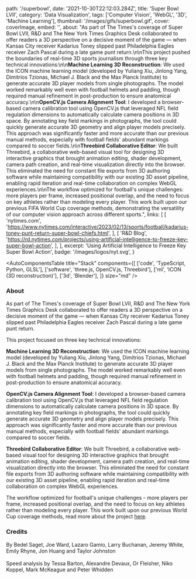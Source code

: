 
  path: '/superbowl',
  date: '2021-10-30T22:12:03.284Z',
  title: 'Super Bowl LVII',
  category: 'Data Visualization',
  tags: ['Computer Vision', 'WebGL', '3D', 'Machine Learning'],
  thumbnail: '/images/gifs/superbowl.gif',
  cover: coverImage,
  embed: '',
  about:
    "As part of The Times's coverage of Super Bowl LVII, R&D and The New York Times Graphics Desk collaborated to offer readers a 3D perspective on a decisive moment of the game — when Kansas City receiver Kadarius Toney slipped past Philadelphia Eagles receiver Zach Pascal during a late game punt return.\n\nThis project pushed the boundaries of real-time 3D sports journalism through three key technical innovations:\n\n**Machine Learning 3D Reconstruction**: We used the ICON machine learning model (developed by Yuliang Xiu, Jinlong Yang, Dimitrios Tzionas, Michael J. Black and the Max Planck Institute) to generate accurate 3D player models from single photographs. The model worked remarkably well even with football helmets and padding, though required manual refinement in post-production to ensure anatomical accuracy.\n\n**OpenCV.js Camera Alignment Tool**: I developed a browser-based camera calibration tool using OpenCV.js that leveraged NFL field regulation dimensions to automatically calculate camera positions in 3D space. By annotating key field markings in photographs, the tool could quickly generate accurate 3D geometry and align player models precisely. This approach was significantly faster and more accurate than our previous manual methods, especially with football fields' abundant markings compared to soccer fields.\n\n**Threebird Collaborative Editor**: We built Threebird, a collaborative web-based visual tool for designing 3D interactive graphics that brought animation editing, shader development, camera path creation, and real-time visualization directly into the browser. This eliminated the need for constant file exports from 3D authoring software while maintaining compatibility with our existing 3D asset pipeline, enabling rapid iteration and real-time collaboration on complex WebGL experiences.\n\nThe workflow optimized for football's unique challenges: more players per frame, increased positional overlap, and the need to focus on key athletes rather than modeling every player. This work built upon our previous FIFA World Cup coverage methods, demonstrating the versatility of our computer vision approach across different sports.",
  links: [
    [
      'nytimes.com',
      'https://www.nytimes.com/interactive/2023/02/13/sports/football/kadarius-toney-punt-return-super-bowl-chiefs.html',
    ],
    [
      'R&D Blog',
      'https://rd.nytimes.com/projects/using-artificial-intelligence-to-freeze-key-super-bowl-action',
    ],
  ],
  excerpt: 'Using Artificial Intelligence to Freeze Key Super Bowl Action',
  badge: '/images/logos/nyt.svg',
}

<AutoComponentsTable
  title="Stack"
  components={[
    ['code', 'TypeScript, Python, GLSL'],
    ['software', 'three.js, OpenCV.js, Threebird'],
    ['ml', 'ICON (3D reconstruction)'],
    ['3d', 'Blender'],
  ]}
  size="md"
/>

### About

As part of The Times's coverage of Super Bowl LVII, R&D and The New York Times
Graphics Desk collaborated to offer readers a 3D perspective on a decisive
moment of the game — when Kansas City receiver Kadarius Toney slipped past
Philadelphia Eagles receiver Zach Pascal during a late game punt return.

This project focused on three key technical innovations:

**Machine Learning 3D Reconstruction**: We used the ICON machine learning
model (developed by Yuliang Xiu, Jinlong Yang, Dimitrios Tzionas, Michael J.
Black and the Max Planck Institute) to generate accurate 3D player models from
single photographs. The model worked remarkably well even with football
helmets and padding, though required manual refinement in post-production to
ensure anatomical accuracy.

**OpenCV.js Camera Alignment Tool**: I developed a browser-based camera
calibration tool using OpenCV.js that leveraged NFL field regulation
dimensions to automatically calculate camera positions in 3D space. By
annotating key field markings in photographs, the tool could quickly generate
accurate 3D geometry and align player models precisely. This approach was
significantly faster and more accurate than our previous manual methods,
especially with football fields' abundant markings compared to soccer fields.

**Threebird Collaborative Editor**: We built Threebird, a collaborative
web-based visual tool for designing 3D interactive graphics that brought
animation editing, shader development, camera path creation, and real-time
visualization directly into the browser. This eliminated the need for constant
file exports from 3D authoring software while maintaining compatibility with
our existing 3D asset pipeline, enabling rapid iteration and real-time
collaboration on complex WebGL experiences.

The workflow optimized for football's unique challenges - more players per
frame, increased positional overlap, and the need to focus on key athletes
rather than modeling every player. This work built upon our previous World Cup
coverage methods, read more about the project
[here](https://rd.nytimes.com/projects/using-artificial-intelligence-to-freeze-key-super-bowl-action).

### Credits

By Bedel Saget, Joe Ward, Lazaro Gamio, Larry Buchanan, Jeremy White, Emily Rhyne, Jon Huang and Taylor Johnston <br/><br/> Speed analysis by Tessa Barton, Alexandre Devaux, Or Fleisher, Niko Koppel, Mark McKeague and Peter Whidden
